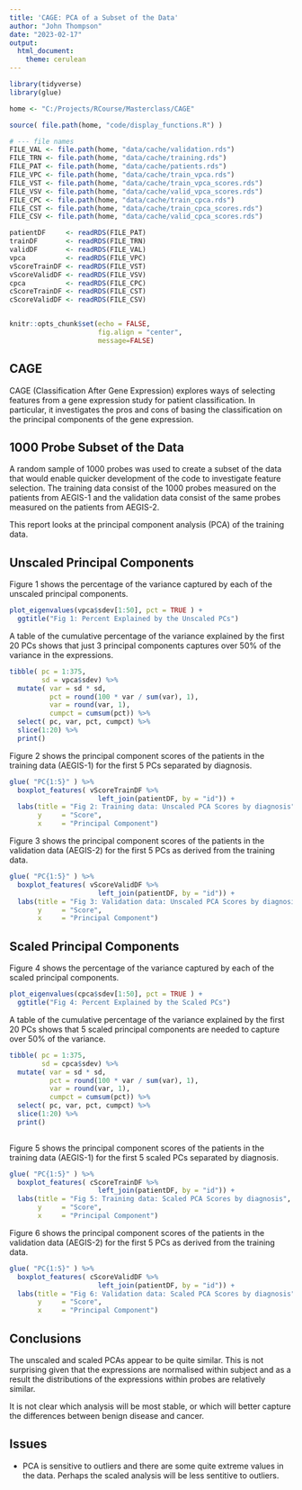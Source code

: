 ```yaml
---
title: 'CAGE: PCA of a Subset of the Data'
author: "John Thompson"
date: "2023-02-17"
output: 
  html_document:
    theme: cerulean
---
```


```r
library(tidyverse)
library(glue)

home <- "C:/Projects/RCourse/Masterclass/CAGE"

source( file.path(home, "code/display_functions.R") )

# --- file names
FILE_VAL <- file.path(home, "data/cache/validation.rds")
FILE_TRN <- file.path(home, "data/cache/training.rds")
FILE_PAT <- file.path(home, "data/cache/patients.rds")
FILE_VPC <- file.path(home, "data/cache/train_vpca.rds")
FILE_VST <- file.path(home, "data/cache/train_vpca_scores.rds")
FILE_VSV <- file.path(home, "data/cache/valid_vpca_scores.rds")
FILE_CPC <- file.path(home, "data/cache/train_cpca.rds")
FILE_CST <- file.path(home, "data/cache/train_cpca_scores.rds")
FILE_CSV <- file.path(home, "data/cache/valid_cpca_scores.rds")

patientDF     <- readRDS(FILE_PAT)
trainDF       <- readRDS(FILE_TRN)
validDF       <- readRDS(FILE_VAL)
vpca          <- readRDS(FILE_VPC)
vScoreTrainDF <- readRDS(FILE_VST)
vScoreValidDF <- readRDS(FILE_VSV)
cpca          <- readRDS(FILE_CPC)
cScoreTrainDF <- readRDS(FILE_CST)
cScoreValidDF <- readRDS(FILE_CSV)


knitr::opts_chunk$set(echo = FALSE, 
                      fig.align = "center",
                      message=FALSE)
```

## CAGE

CAGE (Classification After Gene Expression) explores ways of selecting features from a gene expression study for patient classification. In particular, it investigates the pros and cons of basing the classification on the principal components of the gene expression.

## 1000 Probe Subset of the Data

A random sample of 1000 probes was used to create a subset of the data that would enable quicker development of the code to investigate feature selection. The training data consist of the 1000 probes measured on the patients from AEGIS-1 and the validation data consist of the same probes measured on the patients from AEGIS-2.

This report looks at the principal component analysis (PCA) of the training data.

## Unscaled Principal Components

Figure 1 shows the percentage of the variance captured by each of the unscaled principal components.

```r
plot_eigenvalues(vpca$sdev[1:50], pct = TRUE ) +
  ggtitle("Fig 1: Percent Explained by the Unscaled PCs")
```

A table of the cumulative percentage of the variance explained by the first 20 PCs shows that just 3 principal components captures over 50% of the variance in the expressions.
```r
tibble( pc = 1:375,
        sd = vpca$sdev) %>%
  mutate( var = sd * sd,
          pct = round(100 * var / sum(var), 1),
          var = round(var, 1),
          cumpct = cumsum(pct)) %>%
  select( pc, var, pct, cumpct) %>%
  slice(1:20) %>%
  print()
```

Figure 2 shows the principal component scores of the patients in the training data (AEGIS-1) for the first 5 PCs separated by diagnosis.

```r
glue( "PC{1:5}" ) %>%
  boxplot_features( vScoreTrainDF %>%
                      left_join(patientDF, by = "id")) +
  labs(title = "Fig 2: Training data: Unscaled PCA Scores by diagnosis",
       y     = "Score",
       x     = "Principal Component")
```

Figure 3 shows the principal component scores of the patients in the validation data (AEGIS-2) for the first 5 PCs as derived from the training data.

```r
glue( "PC{1:5}" ) %>%
  boxplot_features( vScoreValidDF %>%
                      left_join(patientDF, by = "id")) +
  labs(title = "Fig 3: Validation data: Unscaled PCA Scores by diagnosis",
       y     = "Score",
       x     = "Principal Component")

```

## Scaled Principal Components

Figure 4 shows the percentage of the variance captured by each of the scaled principal components.

```r
plot_eigenvalues(cpca$sdev[1:50], pct = TRUE ) +
  ggtitle("Fig 4: Percent Explained by the Scaled PCs")
```

A table of the cumulative percentage of the variance explained by the first 20 PCs shows that 5 scaled principal components are needed to capture over 50% of the variance.
```r
tibble( pc = 1:375,
        sd = cpca$sdev) %>%
  mutate( var = sd * sd,
          pct = round(100 * var / sum(var), 1),
          var = round(var, 1),
          cumpct = cumsum(pct)) %>%
  select( pc, var, pct, cumpct) %>%
  slice(1:20) %>%
  print()
  
```

Figure 5 shows the principal component scores of the patients in the training data (AEGIS-1) for the first 5 scaled PCs separated by diagnosis.

```r
glue( "PC{1:5}" ) %>%
  boxplot_features( cScoreTrainDF %>%
                      left_join(patientDF, by = "id")) +
  labs(title = "Fig 5: Training data: Scaled PCA Scores by diagnosis",
       y     = "Score",
       x     = "Principal Component")
```

Figure 6 shows the principal component scores of the patients in the validation data (AEGIS-2) for the first 5 PCs as derived from the training data.

```r
glue( "PC{1:5}" ) %>%
  boxplot_features( cScoreValidDF %>%
                      left_join(patientDF, by = "id")) +
  labs(title = "Fig 6: Validation data: Scaled PCA Scores by diagnosis",
       y     = "Score",
       x     = "Principal Component")

```

## Conclusions

The unscaled and scaled PCAs appear to be quite similar. This is not surprising given that the expressions are normalised within subject and as a result the distributions of the expressions within probes are relatively similar.

It is not clear which analysis will be most stable, or which will better capture the differences between benign disease and cancer.

## Issues

* PCA is sensitive to outliers and there are some quite extreme values in the data. Perhaps the scaled analysis will be less sentitive to outliers.  

